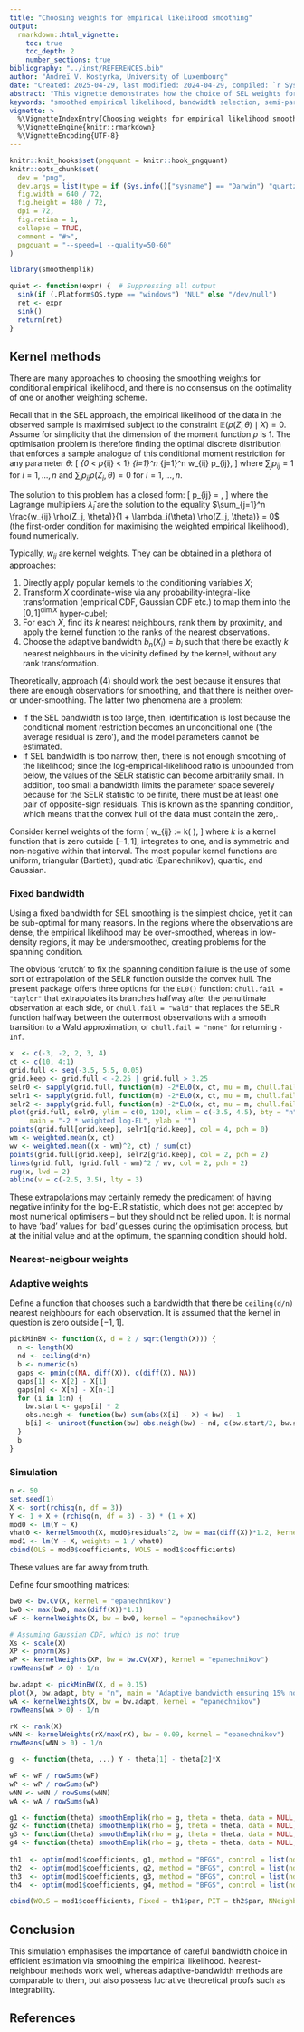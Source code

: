 ```yaml
---
title: "Choosing weights for empirical likelihood smoothing"
output:
  rmarkdown::html_vignette:
    toc: true
    toc_depth: 2
    number_sections: true
bibliography: "../inst/REFERENCES.bib"
author: "Andreï V. Kostyrka, University of Luxembourg"
date: "Created: 2025-04-29, last modified: 2024-04-29, compiled: `r Sys.Date()`"
abstract: "This vignette demonstrates how the choice of SEL weights for smoothing the empirical likelihood affects the final result."
keywords: "smoothed empirical likelihood, bandwidth selection, semi-parametric efficiency"
vignette: >
  %\VignetteIndexEntry{Choosing weights for empirical likelihood smoothing}
  %\VignetteEngine{knitr::rmarkdown}
  %\VignetteEncoding{UTF-8}
---
```


```r
knitr::knit_hooks$set(pngquant = knitr::hook_pngquant)
knitr::opts_chunk$set(
  dev = "png",
  dev.args = list(type = if (Sys.info()["sysname"] == "Darwin") "quartz" else "cairo-png"),
  fig.width = 640 / 72,
  fig.height = 480 / 72,
  dpi = 72,
  fig.retina = 1,
  collapse = TRUE,
  comment = "#>",
  pngquant = "--speed=1 --quality=50-60"
)
```

```r
library(smoothemplik)

quiet <- function(expr) {  # Suppressing all output
  sink(if (.Platform$OS.type == "windows") "NUL" else "/dev/null")
  ret <- expr
  sink()
  return(ret)
}
```



## Kernel methods

There are many approaches to choosing the smoothing weights for conditional empirical likelihood, and there is no consensus on the optimality of one or another weighting scheme.

Recall that in the SEL approach, the empirical likelihood of the data in the observed sample is maximised subject to the constraint $\mathbb{E}(\rho(Z, \theta) \mid X) = 0$. Assume for simplicity that the dimension of the moment function $\rho$ is 1. The optimisation problem is therefore finding the optimal discrete distribution that enforces a sample analogue of this conditional moment restriction for any parameter $\theta$:
\[
\max_{0 < p_{ij} < 1} \sum_{i=1}^n \sum_{j=1}^n w_{ij} \log p_{ij},
\]
where $\sum_j p_{ij} = 1$ for $i=1,\ldots,n$ and $\sum_j p_{ij}\rho(Z_j, \theta) = 0$ for $i=1,\ldots,n$.

The solution to this problem has a closed form:
\[
\hat p_{ij} = \frac{w_{ij}}{1 + \hat\lambda_i (\theta) \rho(Z_j, \theta)},
\]
where the Lagrange multipliers $\hat\lambda_i$ are the solution to the equality $\sum_{j=1}^n \frac{w_{ij} \rho(Z_j, \theta)}{1 + \lambda_i(\theta) \rho(Z_j, \theta)} = 0$ (the first-order condition for maximising the weighted empirical likelihood), found numerically.

Typically, $w_{ij}$ are kernel weights. They can be obtained in a plethora of approaches:

1. Directly apply popular kernels to the conditioning variables $X$;
2. Transform $X$ coordinate-wise via any probability-integral-like transformation (empirical CDF, Gaussian CDF etc.) to map them into the $[0, 1]^{\dim X}$ hyper-cubel;
3. For each $X$, find its $k$ nearest neighbours, rank them by proximity, and apply the kernel function to the ranks of the nearest  observations.
4. Choose the adaptive bandwidth $b_n(X_i) = b_i$ such that there be exactly $k$ nearest neighbours in the vicinity defined by the kernel, without any rank transformation.

Theoretically, approach (4) should work the best because it ensures that there are enough observations for smoothing, and that there is neither over- or under-smoothing. The latter two phenomena are a problem:

* If the SEL bandwidth is too large, then, identification is lost because the conditional moment restriction becomes an unconditional one (‘the average residual is zero’), and the model parameters cannot be estimated.
* If SEL bandwidth is too narrow, then, there is not enough smoothing of the likelihood; since the log-empirical-likelihood ratio is unbounded from below, the values of the SELR statistic can become arbitrarily small. In addition, too small a bandwidth limits the parameter space severely because for the SELR statistic to be finite, there must be at least one pair of opposite-sign residuals. This is known as the spanning condition, which means that the convex hull of the data must contain the zero,.

Consider kernel weights of the form
\[
w_{ij} := k\left( \frac{X_i - X_j}{b} \right),
\]
where $k$ is a kernel function that is zero outside $[-1, 1]$, integrates to one, and is symmetric and non-negative within that interval. The most popular kernel functions are uniform, triangular (Bartlett), quadratic (Epanechnikov), quartic, and Gaussian.

### Fixed bandwidth

Using a fixed bandwidth for SEL smoothing is the simplest choice, yet it can be sub-optimal for many reasons. 
In the regions where the observations are dense, the empirical likelihood may be over-smoothed, whereas in low-density regions, it may be undersmoothed, creating problems for the spanning condition.

The obvious ‘crutch’ to fix the spanning condition failure is the use of some sort of extrapolation of the SELR function outside the convex hull.
The present package offers three options for the `EL0()` function: `chull.fail = "taylor"` that extrapolates its branches halfway after the penultimate observation at each side, or `chull.fail = "wald"` that replaces the SELR function halfway between the outermost observations with a smooth transition to a Wald approximation, or `chull.fail = "none"` for returning `-Inf`.

```r
x  <- c(-3, -2, 2, 3, 4)
ct <- c(10, 4:1)
grid.full <- seq(-3.5, 5.5, 0.05)
grid.keep <- grid.full < -2.25 | grid.full > 3.25
selr0 <- sapply(grid.full, function(m) -2*EL0(x, ct, mu = m, chull.fail = "none")$logelr)
selr1 <- sapply(grid.full, function(m) -2*EL0(x, ct, mu = m, chull.fail = "taylor")$logelr)
selr2 <- sapply(grid.full, function(m) -2*EL0(x, ct, mu = m, chull.fail = "wald")$logelr)
plot(grid.full, selr0, ylim = c(0, 120), xlim = c(-3.5, 4.5), bty = "n",
     main = "-2 * weighted log-EL", ylab = "")
points(grid.full[grid.keep], selr1[grid.keep], col = 4, pch = 0)
wm <- weighted.mean(x, ct)
wv <- weighted.mean((x - wm)^2, ct) / sum(ct)
points(grid.full[grid.keep], selr2[grid.keep], col = 2, pch = 2)
lines(grid.full, (grid.full - wm)^2 / wv, col = 2, pch = 2)
rug(x, lwd = 2)
abline(v = c(-2.5, 3.5), lty = 3)
```

These extrapolations may certainly remedy the predicament of having negative infinity for the log-ELR statistic, which does not get accepted by most numerical optimisers -- but they should not be relied upon.
It is normal to have ‘bad’ values for ‘bad’ guesses during the optimisation process, but at the initial value and at the optimum, the spanning condition should hold.

### Nearest-neigbour weights


### Adaptive weights

Define a  function that chooses such a bandwidth that there be `ceiling(d/n)` nearest neighbours for each observation. It is assumed that the kernel in question is zero outside $[-1, 1]$.
```r
pickMinBW <- function(X, d = 2 / sqrt(length(X))) {
  n <- length(X)
  nd <- ceiling(d*n)
  b <- numeric(n)
  gaps <- pmin(c(NA, diff(X)), c(diff(X), NA))
  gaps[1] <- X[2] - X[1]
  gaps[n] <- X[n] - X[n-1]
  for (i in 1:n) {
    bw.start <- gaps[i] * 2
    obs.neigh <- function(bw) sum(abs(X[i] - X) < bw) - 1
    b[i] <- uniroot(function(bw) obs.neigh(bw) - nd, c(bw.start/2, bw.start/1.5), extendInt = "upX")$root
  }
  b
}
```


### Simulation

```r
n <- 50
set.seed(1)
X <- sort(rchisq(n, df = 3))
Y <- 1 + X + (rchisq(n, df = 3) - 3) * (1 + X)
mod0 <- lm(Y ~ X)
vhat0 <- kernelSmooth(X, mod0$residuals^2, bw = max(diff(X))*1.2, kernel = "epanechnikov")
mod1 <- lm(Y ~ X, weights = 1 / vhat0)
cbind(OLS = mod0$coefficients, WOLS = mod1$coefficients)
```

These values are far away from truth.

Define four smoothing matrices:
```r
bw0 <- bw.CV(X, kernel = "epanechnikov")
bw0 <- max(bw0, max(diff(X))*1.1)
wF <- kernelWeights(X, bw = bw0, kernel = "epanechnikov")

# Assuming Gaussian CDF, which is not true
Xs <- scale(X)
XP <- pnorm(Xs)
wP <- kernelWeights(XP, bw = bw.CV(XP), kernel = "epanechnikov")
rowMeans(wP > 0) - 1/n

bw.adapt <- pickMinBW(X, d = 0.15)
plot(X, bw.adapt, bty = "n", main = "Adaptive bandwidth ensuring 15% non-zero weights")
wA <- kernelWeights(X, bw = bw.adapt, kernel = "epanechnikov")
rowMeans(wA > 0) - 1/n

rX <- rank(X)
wNN <- kernelWeights(rX/max(rX), bw = 0.09, kernel = "epanechnikov")
rowMeans(wNN > 0) - 1/n
```



```r
g  <- function(theta, ...) Y - theta[1] - theta[2]*X

wF <- wF / rowSums(wF)
wP <- wP / rowSums(wP)
wNN <- wNN / rowSums(wNN)
wA <- wA / rowSums(wA)

g1 <- function(theta) smoothEmplik(rho = g, theta = theta, data = NULL, sel.weights = wF, minus = TRUE)
g2 <- function(theta) smoothEmplik(rho = g, theta = theta, data = NULL, sel.weights = wP, minus = TRUE)
g3 <- function(theta) smoothEmplik(rho = g, theta = theta, data = NULL, sel.weights = wNN, minus = TRUE)
g4 <- function(theta) smoothEmplik(rho = g, theta = theta, data = NULL, sel.weights = wA, minus = TRUE)
  
th1  <- optim(mod1$coefficients, g1, method = "BFGS", control = list(ndeps = rep(1e-5, 2)))
th2  <- optim(mod1$coefficients, g2, method = "BFGS", control = list(ndeps = rep(1e-5, 2)))
th3  <- optim(mod1$coefficients, g3, method = "BFGS", control = list(ndeps = rep(1e-5, 2)))
th4  <- optim(mod1$coefficients, g4, method = "BFGS", control = list(ndeps = rep(1e-5, 2)))

cbind(WOLS = mod1$coefficients, Fixed = th1$par, PIT = th2$par, NNeighb = th3$par, Adapt = th4$par)
```


## Conclusion

This simulation emphasises the importance of careful bandwidth choice in efficient estimation via smoothing the empirical likelihood.
Nearest-neighbour methods work well, whereas adaptive-bandwidth methods are comparable to them, but also possess lucrative theoretical proofs such as integrability.

## References

<div id="refs"></div>
